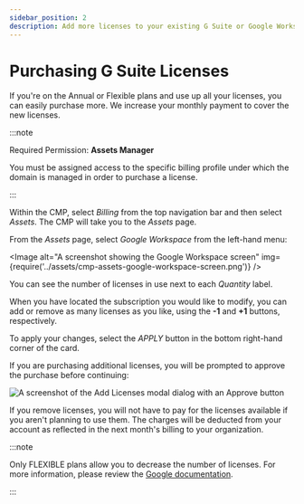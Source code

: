 ```yaml
---
sidebar_position: 2
description: Add more licenses to your existing G Suite or Google Workspace subscriptions.
---
```


# Purchasing G Suite Licenses

If you're on the Annual or Flexible plans and use up all your licenses, you can easily purchase more. We increase your monthly payment to cover the new licenses.

:::note

Required Permission: **Assets Manager**

You must be assigned access to the specific billing profile under which the domain is managed in order to purchase a license.

:::

Within the CMP, select _Billing_ from the top navigation bar and then select _Assets_. The CMP will take you to the _Assets_ page.

From the _Assets_ page, select _Google Workspace_ from the left-hand menu:


<Image
  alt="A screenshot showing the Google Workspace screen"
  img={require('../assets/cmp-assets-google-workspace-screen.png')}
/>

You can see the number of licenses in use next to each _Quantity_ label.

When you have located the subscription you would like to modify, you can add or remove as many licenses as you like, using the **-1** and **+1** buttons, respectively.

To apply your changes, select the _APPLY_ button in the bottom right-hand corner of the card.

If you are purchasing additional licenses, you will be prompted to approve the purchase before continuing:

![A screenshot of the Add Licenses modal dialog with an Approve button](../assets/cmp-approve.png)

If you remove licenses, you will not have to pay for the licenses available if you aren't planning to use them. The charges will be deducted from your account as reflected in the next month's billing to your organization.

:::note

Only FLEXIBLE plans allow you to decrease the number of licenses. For more information, please review the [Google documentation](https://support.google.com/a/answer/6154359).

:::
